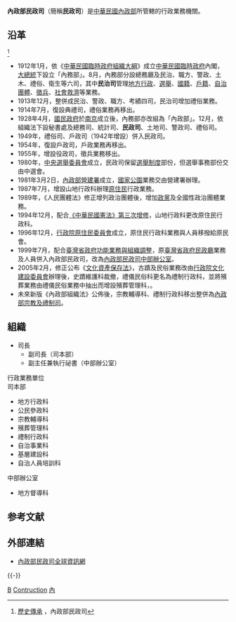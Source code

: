 {{ROC central government reform}}
{{中華民國政府部門基礎資訊
|部門名稱       = 內政部民政司
|外文名稱       = Department of Civil Affairs, MOI
|外文語言       = 英語
|部門標誌       = 
|代表圖像       = 
|代表圖像名稱   =  
|首長職銜       = 司長
|首長姓名       = 呂清源
|副首長職銜     = 副司長
|副首長姓名     = 鄭英弘<br>
|副首長職銜二   = 中部辦公室副主任
|副首長二姓名   = 陳建志
|秘書長職銜     = 
|秘書長姓名     = 
|副秘書長職銜   = 
|副秘書長姓名   = 
|任命者姓名     = 
|成立日期       = 1912年8月
|前身機關       = 
|機關類型       =
|所屬部門       =[[中華民國內政部|內政部]]
|組織編制       = 
|授權法源       = 
|員額任期       = 
|員額           = 
|年度預算額     = 
|地址           = 10055[[臺北市|臺北市]][[中正區_(臺北市)|中正區]][[徐州路_(台北市)|徐州路]]5號
|電話           = 總機：1996內政服務熱線 
|網站           = [http://www.moi.gov.tw/dca/ 內政部民政司全球資訊網]
|備註           = 
}}

'''內政部民政司'''（簡稱'''民政司'''）是[[中華民國|中華民國]][[中華民國內政部|內政部]]所管轄的行政業務機關。

== 沿革 ==
<ref>[http://www.moi.gov.tw/dca/01family_002.aspx 歷史傳承] {{Wayback|url=http://www.moi.gov.tw/dca/01family_002.aspx |date=20120801041159 }}，內政部民政司</ref>
*1912年1月，依《[[中華民國臨時政府組織大綱|中華民國臨時政府組織大綱]]》成立[[中華民國臨時政府_(南京)|中華民國臨時政府]]內閣，[[中華民國大總統|大總統]]下設立「內務部」。8月，內務部分設總務廳及民治、職方、警政、土木、禮俗、衛生等六司，其中'''民治司'''管理[[地方行政|地方行政]]、[[選舉|選舉]]、[[國籍|國籍]]、[[戶籍|戶籍]]、[[自治團體|自治團體]]、[[徵兵|徵兵]]、[[社會救濟|社會救濟]]等業務。
*1913年12月，整併成民治、警政、職方、考績四司，民治司增加禮俗業務。
*1914年7月，復設典禮司，禮俗業務再移出。
*1928年4月，[[國民政府|國民政府]]於[[南京|南京]]成立後，內務部亦改組為「內政部」。12月，依組織法下設秘書處及總務司、統計司、'''民政司'''、土地司、警政司、禮俗司。
*1949年，禮俗司、戶政司（1942年增設）併入民政司。
*1954年，復設戶政司，戶政業務再移出。
*1955年，增設役政司，徵兵業務移出。
*1980年，[[中華民國中央選舉委員會|中央選舉委員會]]成立，民政司保留[[選舉制度|選舉制度]]部份，但選舉事務部份交由中選會。
*1981年3月2日，[[內政部營建署|內政部營建署]]成立，[[國家公園|國家公園]]業務交由營建署辦理。
*1987年7月，增設山地行政科辦理[[臺灣原住民|原住民]]行政業務。
*1989年，《人民團體法》修正增列政治團體後，增加[[政黨|政黨]]及全國性政治團體業務。
*1994年12月，配合[[中華民國憲法增修條文|《中華民國憲法》第三次增修]]，山地行政科更改原住民行政科。
*1996年12月，[[行政院原住民委員會|行政院原住民委員會]]成立，原住民行政科業務與人員移撥給原民會。
*1999年7月，配合[[臺灣省政府功能業務與組織調整|臺灣省政府功能業務與組織調整]]，原[[臺灣省政府民政廳|臺灣省政府民政廳]]業務及人員併入內政部民政司，改為[[內政部民政司中部辦公室|內政部民政司中部辦公室]]。
*2005年2月，修正公布《[[文化資產保存法|文化資產保存法]]》，古蹟及民俗業務改由[[中華民國文化部|行政院文化建設委員會]]辦理後，史蹟維護科裁撤，禮儀民俗科更名為禮制行政科，並將殯葬業務由禮儀民俗業務中抽出而增設殯葬管理科，。
*未來新版《內政部組織法》公佈後，宗教輔導科、禮制行政科移出整併為[[內政部宗教及禮制司|內政部宗教及禮制司]]。

== 組織 ==
*司長
**副司長（司本部）
**副主任兼執行祕書（中部辦公室）

;行政業務單位
;司本部
*地方行政科
*公民參政科
*宗教輔導科
*殯葬管理科
*禮制行政科
*自治事業科
*基層建設科
*自治人員培訓科
;中部辦公室
*地方督導科

==参考文献==
{{Reflist}}

==外部連結==
* {{zh-tw}}{{en}}[https://web.archive.org/web/20130728082328/http://www.moi.gov.tw/dca/ 內政部民政司全球資訊網]

{{-}}
{{中華民國內政部}}

[[Category:中華民國內政部|B]]
[[Category:1912年建立政府機構|Contruction]]
[[Category:臺北市中正區的政府機關|內]]
